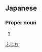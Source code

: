==Japanese==
{{ja-kanjitab|藤|尾}}

===Proper noun===
{{ja-pos|proper|ふじお}}

# {{surname|lang=ja}}

[[Category:Japanese surnames|ふじお]]
